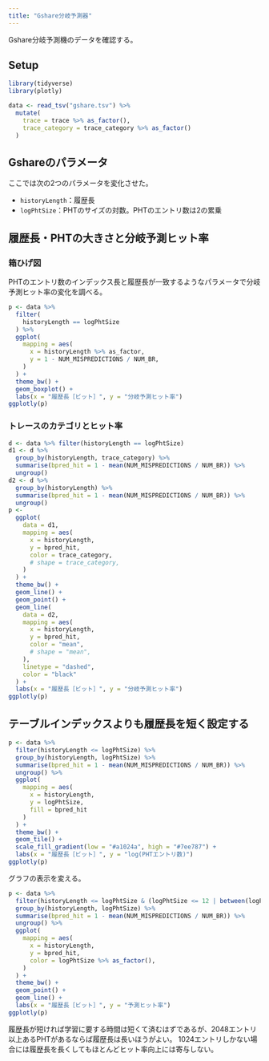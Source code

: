 ```yaml
---
title: "Gshare分岐予測器"
---
```


Gshare分岐予測機のデータを確認する。


## Setup

```r
library(tidyverse)
library(plotly)

data <- read_tsv("gshare.tsv") %>%
  mutate(
    trace = trace %>% as_factor(),
    trace_category = trace_category %>% as_factor()
  )
```


## Gshareのパラメータ

ここでは次の2つのパラメータを変化させた。

* `historyLength`：履歴長
* `logPhtSize`：PHTのサイズの対数。PHTのエントリ数は2の累乗

## 履歴長・PHTの大きさと分岐予測ヒット率

### 箱ひげ図

PHTのエントリ数のインデックス長と履歴長が一致するようなパラメータで分岐予測ヒット率の変化を調べる。

```r
p <- data %>%
  filter(
    historyLength == logPhtSize
  ) %>%
  ggplot(
    mapping = aes(
      x = historyLength %>% as_factor,
      y = 1 - NUM_MISPREDICTIONS / NUM_BR,
    )
  ) +
  theme_bw() +
  geom_boxplot() +
  labs(x = "履歴長［ビット］", y = "分岐予測ヒット率")
ggplotly(p)
```

### トレースのカテゴリとヒット率


```r
d <- data %>% filter(historyLength == logPhtSize)
d1 <- d %>%
  group_by(historyLength, trace_category) %>%
  summarise(bpred_hit = 1 - mean(NUM_MISPREDICTIONS / NUM_BR)) %>%
  ungroup()
d2 <- d %>%
  group_by(historyLength) %>%
  summarise(bpred_hit = 1 - mean(NUM_MISPREDICTIONS / NUM_BR)) %>%
  ungroup()
p <- 
  ggplot(
    data = d1,
    mapping = aes(
      x = historyLength,
      y = bpred_hit,
      color = trace_category,
      # shape = trace_category,
    )
  ) +
  theme_bw() +
  geom_line() +
  geom_point() +
  geom_line(
    data = d2,
    mapping = aes(
      x = historyLength,
      y = bpred_hit,
      color = "mean",
      # shape = "mean",
    ),
    linetype = "dashed",
    color = "black"
  ) +
  labs(x = "履歴長［ビット］", y = "分岐予測ヒット率")
ggplotly(p)
```


## テーブルインデックスよりも履歴長を短く設定する

```r
p <- data %>%
  filter(historyLength <= logPhtSize) %>%
  group_by(historyLength, logPhtSize) %>%
  summarise(bpred_hit = 1 - mean(NUM_MISPREDICTIONS / NUM_BR)) %>%
  ungroup() %>%
  ggplot(
    mapping = aes(
      x = historyLength,
      y = logPhtSize,
      fill = bpred_hit
    )
  ) +
  theme_bw() +
  geom_tile() +
  scale_fill_gradient(low = "#a1024a", high = "#7ee787") +
  labs(x = "履歴長［ビット］", y = "log(PHTエントリ数)")
ggplotly(p)
```

グラフの表示を変える。

```r
p <- data %>%
  filter(historyLength <= logPhtSize & (logPhtSize <= 12 | between(logPhtSize, 16, 19))) %>%
  group_by(historyLength, logPhtSize) %>%
  summarise(bpred_hit = 1 - mean(NUM_MISPREDICTIONS / NUM_BR)) %>%
  ungroup() %>%
  ggplot(
    mapping = aes(
      x = historyLength,
      y = bpred_hit,
      color = logPhtSize %>% as_factor(),
    )
  ) +
  theme_bw() +
  geom_point() +
  geom_line() +
  labs(x = "履歴長［ビット］", y = "予測ヒット率")
ggplotly(p)
```



履歴長が短ければ学習に要する時間は短くて済むはずであるが、2048エントリ以上あるPHTがあるならば履歴長は長いほうがよい。
1024エントリしかない場合には履歴長を長くしてもほとんどヒット率向上には寄与しない。





